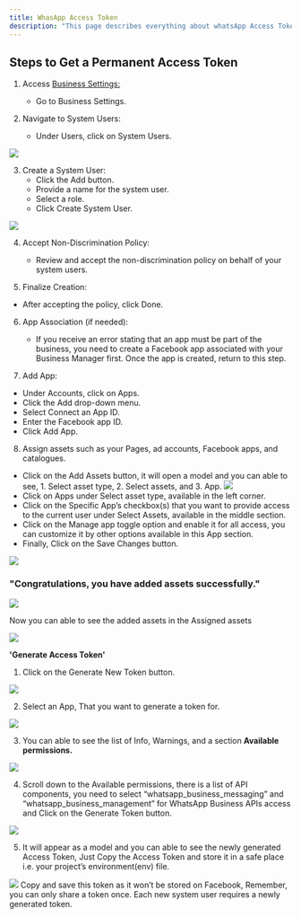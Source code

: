 ```yaml
---
title: WhasApp Access Token
description: "This page describes everything about whatsApp Access Token Generate"
---
```


## Steps to Get a Permanent Access Token

1. Access [Business Settings:](https://turivishal.medium.com/permanent-access-token-for-whatsapp-business-apis-c81e1dfc86c7)<br/>

   - Go to Business Settings.

2. Navigate to System Users:<br/>
   - Under Users, click on System Users.

<Frame>
  <img
    src="/images/whatsapp-business-id/1.webp"
    style={{ borderRadius: "0.5rem" }}
  />
</Frame>

3. Create a System User:<br/>
   - Click the Add button.
   - Provide a name for the system user.
   - Select a role.
   - Click Create System User.

<Frame>
  <img
    src="/images/whatsapp-business-id/2.webp"
    style={{ borderRadius: "0.5rem" }}
  />
</Frame>

4. Accept Non-Discrimination Policy:<br/>

   - Review and accept the non-discrimination policy on behalf of your system users.

5. Finalize Creation:<br/>

- After accepting the policy, click Done.

6. App Association (if needed):<br/>

   - If you receive an error stating that an app must be part of the business, you need to create a Facebook app associated with your Business Manager first. Once the app is created, return to this step.

7. Add App:<br/>

- Under Accounts, click on Apps.
- Click the Add drop-down menu.
- Select Connect an App ID.
- Enter the Facebook app ID.
- Click Add App.

8. Assign assets such as your Pages, ad accounts, Facebook apps, and catalogues.<br/>

- Click on the Add Assets button, it will open a model and you can able to see, 1. Select asset type, 2. Select assets, and 3. App.
  <Frame>
    <img
      src="/images/whatsapp-business-id/5.webp"
      style={{ borderRadius: "0.5rem" }}
    />
  </Frame>
- Click on Apps under Select asset type, available in the left corner.
- Click on the Specific App’s checkbox(s) that you want to provide access to the current user under Select Assets, available in the middle section.
- Click on the Manage app toggle option and enable it for all access, you can customize it by other options available in this App section.
- Finally, Click on the Save Changes button.

<Frame>
  <img
    src="/images/whatsapp-business-id/6.webp"
    style={{ borderRadius: "0.5rem" }}
  />
</Frame>

### "Congratulations, you have added assets successfully."

<Frame>
  <img
    src="/images/whatsapp-business-id/7.webp"
    style={{ borderRadius: "0.5rem" }}
  />
</Frame>

Now you can able to see the added assets in the Assigned assets

<Frame>
  <img
    src="/images/whatsapp-business-id/8.webp"
    style={{ borderRadius: "0.5rem" }}
  />
</Frame>

<b>'Generate Access Token'</b>

1. Click on the Generate New Token button.

<Frame>
  <img
    src="/images/whatsapp-business-id/9.webp"
    style={{ borderRadius: "0.5rem" }}
  />
</Frame>

2. Select an App, That you want to generate a token for.

<Frame>
  <img
    src="/images/whatsapp-business-id/10.webp"
    style={{ borderRadius: "0.5rem" }}
  />
</Frame>

3. You can able to see the list of Info, Warnings, and a section <b>Available permissions.</b>

<Frame>
  <img
    src="/images/whatsapp-business-id/11.webp"
    style={{ borderRadius: "0.5rem" }}
  />
</Frame>

4. Scroll down to the Available permissions, there is a list of API components, you need to select “whatsapp_business_messaging” and “whatsapp_business_management” for WhatsApp Business APIs access and Click on the Generate Token button.

<Frame>
  <img
    src="/images/whatsapp-business-id/12.webp"
    style={{ borderRadius: "0.5rem" }}
  />
</Frame>

5. It will appear as a model and you can able to see the newly generated Access Token, Just Copy the Access Token and store it in a safe place i.e. your project’s environment(env) file.

<Frame>
  <img
    src="/images/whatsapp-business-id/13.webp"
    style={{ borderRadius: "0.5rem" }}
  />
</Frame>

<Note>
  Copy and save this token as it won’t be stored on Facebook, Remember, you can
  only share a token once. Each new system user requires a newly generated
  token.
</Note>
